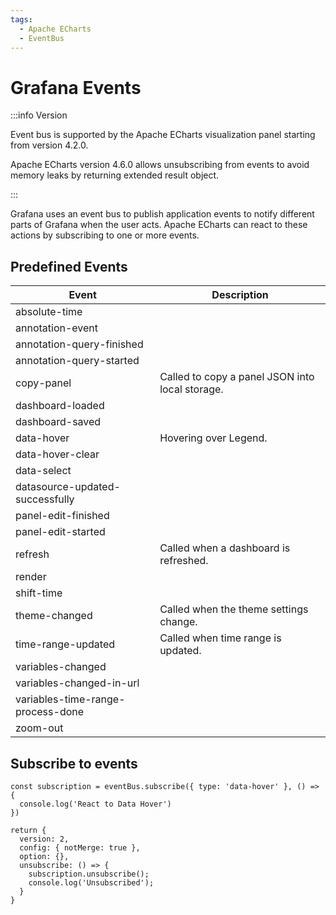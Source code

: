 ```yaml
---
tags:
  - Apache ECharts
  - EventBus
---
```



# Grafana Events

:::info Version

Event bus is supported by the Apache ECharts visualization panel starting from version 4.2.0.

Apache ECharts version 4.6.0 allows unsubscribing from events to avoid memory leaks by returning extended result object.

:::

Grafana uses an event bus to publish application events to notify different parts of Grafana when the user acts. Apache ECharts can react to these actions by subscribing to one or more events.

## Predefined Events

| Event                             | Description                                     |
| --------------------------------- | ----------------------------------------------- |
| absolute-time                     |                                                 |
| annotation-event                  |                                                 |
| annotation-query-finished         |                                                 |
| annotation-query-started          |                                                 |
| copy-panel                        | Called to copy a panel JSON into local storage. |
| dashboard-loaded                  |                                                 |
| dashboard-saved                   |                                                 |
| data-hover                        | Hovering over Legend.                           |
| data-hover-clear                  |                                                 |
| data-select                       |                                                 |
| datasource-updated-successfully   |                                                 |
| panel-edit-finished               |                                                 |
| panel-edit-started                |                                                 |
| refresh                           | Called when a dashboard is refreshed.           |
| render                            |                                                 |
| shift-time                        |                                                 |
| theme-changed                     | Called when the theme settings change.          |
| time-range-updated                | Called when time range is updated.              |
| variables-changed                 |                                                 |
| variables-changed-in-url          |                                                 |
| variables-time-range-process-done |                                                 |
| zoom-out                          |                                                 |

## Subscribe to events

```
const subscription = eventBus.subscribe({ type: 'data-hover' }, () => {
  console.log('React to Data Hover')
})

return {
  version: 2,
  config: { notMerge: true },
  option: {},
  unsubscribe: () => {
    subscription.unsubscribe();
    console.log('Unsubscribed');
  }
}
```

